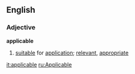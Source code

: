 == English ==
=== Adjective ===
'''applicable'''
# [[suitable]] for [[application]]; [[relevant]], [[appropriate]]

[[it:applicable]]
[[ru:Applicable]]
